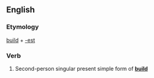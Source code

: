 ==English==

===Etymology===
[[build]] + [[-est]]

===Verb===
{{en-verb form}}

# {{context|archaic}} Second-person singular present simple form of '''[[build]]'''